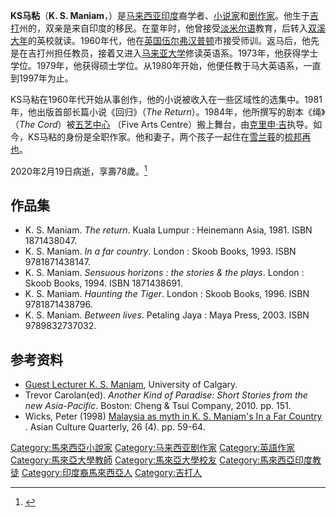 {{Infobox Person
|name        = KS马粘（K. S. Maniam）
|image       = 
|image_size  = 
|alt         = 
|caption     = 
|birth_name  = 
|birth_date  = 1942年
|birth_place = [[吉打|吉打]]{{link-ms|美农|Bedong}}
|death_date  = {{death date and age|2020|2|19|1942}}
|death_place = {{MAS}}[[吉隆坡|吉隆坡]]
|other_names = 
|known_for   = 
|occupation  = [[小说家|小说家]]、[[剧作家|剧作家]]
|nationality = {{MAS}}
}}

'''KS马粘'''（'''K. S. Maniam'''，{{bd|1942年||2020年|2月19日|CatIdx=Maniam}}）是[[马来西亚|马来西亚]][[印度|印度]]裔学者、[[小说家|小说家]]和[[剧作家|剧作家]]。他生于[[吉打|吉打]]州的{{link-ms|美农|Bedong}}，双亲是来自印度的移民。在童年时，他曾接受[[:泰米尔语|淡米尔语]]教育，后转入[[双溪大年|双溪大年]]的英校就读。1960年代，他在[[英国|英国]][[伍尔弗汉普顿|伍尔弗汉普顿]]市接受师训。返马后，他先是在吉打州担任教员，接着又进入[[马来亚大学|马来亚大学]]修读英语系。1973年，他获得学士学位。1979年，他获得硕士学位。从1980年开始，他便任教于马大英语系，一直到1997年为止。

KS马粘在1960年代开始从事创作，他的小说被收入在一些区域性的选集中。1981年，他出版首部长篇小说《回归》（''The Return''）。1984年，他所撰写的剧本《绳》（''The Cord''）被[http://www.fiveartscentre.org/index.php 五艺中心] {{Wayback|url=http://www.fiveartscentre.org/index.php |date=20200805081105 }}（Five Arts Centre）搬上舞台，由[[克里申·吉|克里申·吉]]执导。如今，KS马粘的身份是全职作家。他和妻子，两个孩子一起住在[[雪兰莪|雪兰莪]]的[[梳邦再也|梳邦再也]]。

2020年2月19日病逝，享壽78歲。<ref>{{cite web|url=https://www.malaymail.com/news/malaysia/2020/02/19/malaysian-writer-ks-maniam-dies-battling-cancer/1839049|title=Malaysian writer KS Maniam dies battling cancer|accessdate=2020-02-19|date=2020-02-19|publisher=每日郵報|archive-date=2020-02-20|archive-url=https://web.archive.org/web/20200220062827/https://www.malaymail.com/news/malaysia/2020/02/19/malaysian-writer-ks-maniam-dies-battling-cancer/1839049|dead-url=no}}</ref>

==作品集==

*K. S. Maniam. ''The return''. Kuala Lumpur : Heinemann Asia, 1981. ISBN 1871438047.
*K. S. Maniam. ''In a far country''. London : Skoob Books, 1993. ISBN 9781871438147. 
*K. S. Maniam. ''Sensuous horizons : the stories & the plays''. London : Skoob Books, 1994. ISBN 1871438691. 
*K. S. Maniam. ''Haunting the Tiger''. London : Skoob Books, 1996. ISBN  9781871438796. 
*K. S. Maniam. ''Between lives''. Petaling Jaya : Maya Press, 2003. ISBN 9789832737032.

==参考资料==

*[https://archive.is/20130115204733/http://www.ucalgary.ca/UofC/eduweb/engl392/492a/lectures/maniam.html Guest Lecturer K. S. Maniam], University of Calgary.
*Trevor Carolan(ed). ''Another Kind of Paradise: Short Stories from the new Asia-Pacific''. Boston: Cheng & Tsui Company, 2010. pp. 151.
*Wicks, Peter (1998) [http://eprints.usq.edu.au/732/ Malaysia as myth in K. S. Maniam's In a Far Country] {{Wayback|url=http://eprints.usq.edu.au/732/ |date=20200408023530 }}. Asian Culture Quarterly, 26 (4). pp. 59-64.


{{Authority control}}
{{DEFAULTSORT:Maniam, K.S.}}
[[Category:馬來西亞小說家|Category:馬來西亞小說家]]
[[Category:马来西亚剧作家|Category:马来西亚剧作家]]
[[Category:英語作家|Category:英語作家]]
[[Category:馬來亞大學教師|Category:馬來亞大學教師]]
[[Category:馬來亞大學校友|Category:馬來亞大學校友]]
[[Category:馬來西亞印度教徒|Category:馬來西亞印度教徒]]
[[Category:印度裔馬來西亞人|Category:印度裔馬來西亞人]]
[[Category:吉打人|Category:吉打人]]